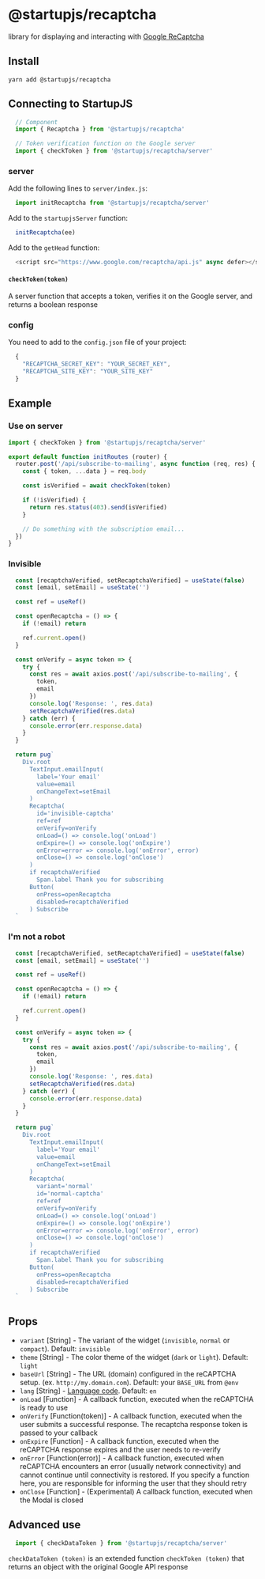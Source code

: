 
# @startupjs/recaptcha

library for displaying and interacting with [Google ReCaptcha](https://www.google.com/recaptcha/about/)

## Install

`yarn add @startupjs/recaptcha`

## Connecting to StartupJS

```js
  // Component
  import { Recaptcha } from '@startupjs/recaptcha'

  // Token verification function on the Google server
  import { checkToken } from '@startupjs/recaptcha/server'
```

### server

Add the following lines to `server/index.js`:
```js
  import initRecaptcha from '@startupjs/recaptcha/server'
```
Add to the `startupjsServer` function:
```js
  initRecaptcha(ee)
```
Add to the `getHead` function:
```js
  <script src="https://www.google.com/recaptcha/api.js" async defer></script>
```

#### `checkToken(token)`
A server function that accepts a token, verifies it on the Google server, and returns a boolean response

### config

You need to add to the `config.json` file of your project:
```js
  {
    "RECAPTCHA_SECRET_KEY": "YOUR_SECRET_KEY",
    "RECAPTCHA_SITE_KEY": "YOUR_SITE_KEY"
  }
```

## Example

### Use on server
```js
import { checkToken } from '@startupjs/recaptcha/server'

export default function initRoutes (router) {
  router.post('/api/subscribe-to-mailing', async function (req, res) {
    const { token, ...data } = req.body

    const isVerified = await checkToken(token)

    if (!isVerified) {
      return res.status(403).send(isVerified)
    }

    // Do something with the subscription email...
  })
}
```

### Invisible
```jsx example
  const [recaptchaVerified, setRecaptchaVerified] = useState(false)
  const [email, setEmail] = useState('')

  const ref = useRef()

  const openRecaptcha = () => {
    if (!email) return

    ref.current.open()
  }

  const onVerify = async token => {
    try {
      const res = await axios.post('/api/subscribe-to-mailing', {
        token,
        email
      })
      console.log('Response: ', res.data)
      setRecaptchaVerified(res.data)
    } catch (err) {
      console.error(err.response.data)
    }
  }

  return pug`
    Div.root
      TextInput.emailInput(
        label='Your email'
        value=email
        onChangeText=setEmail
      )
      Recaptcha(
        id='invisible-captcha'
        ref=ref
        onVerify=onVerify
        onLoad=() => console.log('onLoad')
        onExpire=() => console.log('onExpire')
        onError=error => console.log('onError', error)
        onClose=() => console.log('onClose')
      )
      if recaptchaVerified
        Span.label Thank you for subscribing
      Button(
        onPress=openRecaptcha
        disabled=recaptchaVerified
      ) Subscribe
  `
```

### I'm not a robot
```jsx example
  const [recaptchaVerified, setRecaptchaVerified] = useState(false)
  const [email, setEmail] = useState('')

  const ref = useRef()

  const openRecaptcha = () => {
    if (!email) return

    ref.current.open()
  }

  const onVerify = async token => {
    try {
      const res = await axios.post('/api/subscribe-to-mailing', {
        token,
        email
      })
      console.log('Response: ', res.data)
      setRecaptchaVerified(res.data)
    } catch (err) {
      console.error(err.response.data)
    }
  }

  return pug`
    Div.root
      TextInput.emailInput(
        label='Your email'
        value=email
        onChangeText=setEmail
      )
      Recaptcha(
        variant='normal'
        id='normal-captcha'
        ref=ref
        onVerify=onVerify
        onLoad=() => console.log('onLoad')
        onExpire=() => console.log('onExpire')
        onError=error => console.log('onError', error)
        onClose=() => console.log('onClose')
      )
      if recaptchaVerified
        Span.label Thank you for subscribing
      Button(
        onPress=openRecaptcha
        disabled=recaptchaVerified
      ) Subscribe
  `
```

## Props

 - `variant` [String] - The variant of the widget (`invisible`, `normal` or `compact`). Default: `invisible`
 - `theme` [String] - The color theme of the widget (`dark` or `light`). Default: `light`
 - `baseUrl` [String] - The URL (domain) configured in the reCAPTCHA setup. (ex. `http://my.domain.com`). Default: your `BASE_URL` from `@env`
 - `lang` [String] - [Language code](https://developers.google.com/recaptcha/docs/language). Default: `en`
 - `onLoad` [Function] - A callback function, executed when the reCAPTCHA is ready to use
 - `onVerify` [Function(token)] - A callback function, executed when the user submits a successful response. The recaptcha response token is passed to your callback
 - `onExpire` [Function] - A callback function, executed when the reCAPTCHA response expires and the user needs to re-verify
 - `onError` [Function(error)] - A callback function, executed when reCAPTCHA encounters an error (usually network connectivity) and cannot continue until connectivity is restored. If you specify a function here, you are responsible for informing the user that they should retry
 - `onClose` [Function] - (Experimental) A callback function, executed when the Modal is closed

## Advanced use

```js
  import { checkDataToken } from '@startupjs/recaptcha/server'
```

`checkDataToken (token)` is an extended function `checkToken (token)` that returns an object with the original Google API response
